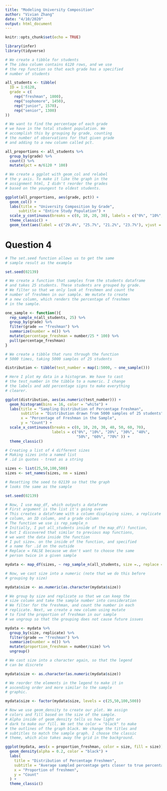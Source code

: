 ```yaml
---
title: "Modeling University Composition"
author: "Vivian Zhang"
date: "4/10/2020"
output: html_document
---
```


```r
knitr::opts_chunk$set(echo = TRUE)

library(infer)
library(tidyverse)

```

```r

# We create a tibble for students
# The idea column contains 6120 rows, and we use
# the rep function so that each grade has a specified
# number of students

all_students <- tibble(
  ID = 1:6120,
  grade = c(
    rep("freshman", 1800),
    rep("sophomore", 1450),
    rep("junior", 1570),
    rep("senior", 1300)
))

# We want to find the percentage of each grade
# we have in the total student population. We
# accomplish this by grouping by grade, counting
# the number of observations for that given grade
# and adding to a new column called pct.

all_proportions <- all_students %>%
  group_by(grade) %>%
  count() %>%
  mutate(pct = n/6120 * 100)

# We create a ggplot with geom_col and relabel
# the y axis. To make it like the graph in the
# assignment html, I didn't reorder the grades
# based on the youngest to oldest students.

ggplot(all_proportions, aes(grade, pct)) +
  geom_col() +
  labs(title = "University Composition by Grade",
      subtitle = "Entire Study Population") +
  scale_y_continuous(breaks = c(0, 10, 20, 30), labels = c("0%", "10%", "20%", "30%")) +
  theme_classic() +
  geom_text(aes(label = c("29.4%", "25.7%", "21.2%", "23.7%"), vjust = -0.5))

```

# Question 4

```r

# The set.seed function allows us to get the same
# sample result as the example

set.seed(02139)

# We create a function that samples from the students dataframe
# and takes 25 students. These students are grouped by grade.
# We filter so that we only look at freshmen and count the 
# number of freshmen in our sample. We mutate to create
# a new column, which renders the percentage of freshmen
# in the sample.

one_sample <- function(){
  rep_sample_n(all_students, 25) %>%
  group_by(grade) %>%
  filter(grade == "freshman") %>%
  summarize(number = n()) %>%
  mutate(percentage_freshman = number/25 * 100) %>%
  pull(percentage_freshman)
}

# We create a tibble that runs through the function
# 5000 times, taking 5000 samples of 25 students

distribution <- tibble(test_number = map(1:5000, ~ one_sample()))

```

```r

# Here I plot my data in a histogram. We have to cast
# the test_number in the tibble to a numeric. I change
# the labels and add percentage signs to make everything
# clearer.

ggplot(distribution, aes(as.numeric(test_number))) +
  geom_histogram(bins = 16, color = "white") +
  labs(title = "Sampling Distribution of Percentage Freshman",
       subtitle = "Distribution drawn from 5000 samples of 25 students",
       x = "Percentage of Freshman in the Sample",
       y = "Count") +
  scale_x_continuous(breaks = c(0, 10, 20, 30, 40, 50, 60, 70),
                     labels = c("0%", "10%", "20%", "30%", "40%",
                                "50%", "60%", "70%" )) +
  theme_classic()

```

```r

# Creating a list of 4 different sizes
# Making sizes into a named list
# .id in quotes - treat as a string

sizes <- list(25,50,100,500)
sizes <- set_names(sizes, nm = sizes)

# Resetting the seed to 02139 so that the graph
# looks the same as the sample

set.seed(02139)

# Now, I use map_df, which outputs a dataframe
# First argument is the list it's going over
# This creates a dataframe with a column displaying sizes, a replicate
# column, an ID column, and a grade column
# The function we use is rep_sample_n
# Initially, I put all_students inside of the map_df() function,
# but I discovered that similar to previous map functions,
# we want the data inside the function
# I put size=. on the inside of the function, and specified
# a name for .id on the outside
# Replace = FALSE because we don't want to choose the same
# person twice in a given sample

mydata <- map_df(sizes, ~ rep_sample_n(all_students, size =., replace = FALSE, reps = 5000), .id = "size")

# Now, we cast size into a numeric (note that we do this before
# grouping by size)

mydata$size <- as.numeric(as.character(mydata$size))

# We group by size and replicate so that we can keep the
# size column and take the sample number into consideration
# We filter for the freshman, and count the number in each
# replicate. Next, we create a new column using mutate
# to find the proportion of freshman in our sample
# we ungroup so that the grouping does not cause future issues

mydata <- mydata %>%
  group_by(size, replicate) %>%
  filter(grade == "freshman") %>%
  summarize(number = n()) %>%
  mutate(proportion_freshman = number/size) %>%
  ungroup()

# We cast size into a character again, so that the legend
# can be discrete

mydata$size <- as.character(as.numeric(mydata$size))

# We reorder the elements in the legend to make it in
# ascending order and more similar to the sample
# graphic.

mydata$size <- factor(mydata$size, levels = c(25,50,100,500))

```

```r

# Now we use geom_density to create our plot. We assign
# colors and fill based on the size of the sample.
# Alpha inside of geom_density tells us how light or
# dark to make our fill. We set the color = "black" to make
# the outlines of the graph black. We change the titles and
# subtitles to match the sample graph. I choose the classic
# theme, which also takes away the grid in the background.

ggplot(mydata, aes(x = proportion_freshman, color = size, fill = size)) +
  geom_density(alpha = 0.2, color = "black") +
  labs(
    title = "Distribution of Percentage Freshmen",
    subtitle = "Average sampled percentage gets closer to true percentage as sample size increases",
    x = "Proportion of freshmen",
    y = "Count"
  ) +
  theme_classic()

```